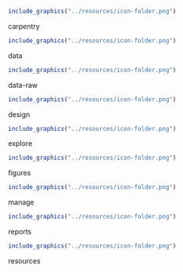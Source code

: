 
```r
include_graphics("../resources/icon-folder.png")
```
carpentry  
```r
include_graphics("../resources/icon-folder.png")
```
data  
```r
include_graphics("../resources/icon-folder.png")
```
data-raw  
```r
include_graphics("../resources/icon-folder.png")
```
design  
```r
include_graphics("../resources/icon-folder.png")
```
explore  
```r
include_graphics("../resources/icon-folder.png")
```
figures  
```r
include_graphics("../resources/icon-folder.png")
```
manage  
```r
include_graphics("../resources/icon-folder.png")
```
reports  
```r
include_graphics("../resources/icon-folder.png")
```
resources  
